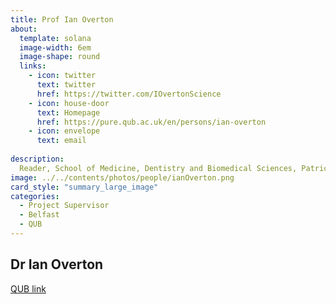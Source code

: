 ```yaml
---
title: Prof Ian Overton
about:
  template: solana
  image-width: 6em
  image-shape: round
  links:
    - icon: twitter
      text: twitter
      href: https://twitter.com/IOvertonScience
    - icon: house-door
      text: Homepage
      href: https://pure.qub.ac.uk/en/persons/ian-overton
    - icon: envelope
      text: email
      
description: 
  Reader, School of Medicine, Dentistry and Biomedical Sciences, Patrick G Johnston Centre for Cancer Research, Queens University, Belfast
image: ../../contents/photos/people/ianOverton.png
card_style: "summary_large_image"
categories:
  - Project Supervisor
  - Belfast
  - QUB
---
```


## Dr Ian Overton

[QUB link](https://pure.qub.ac.uk/en/persons/ian-overton)
